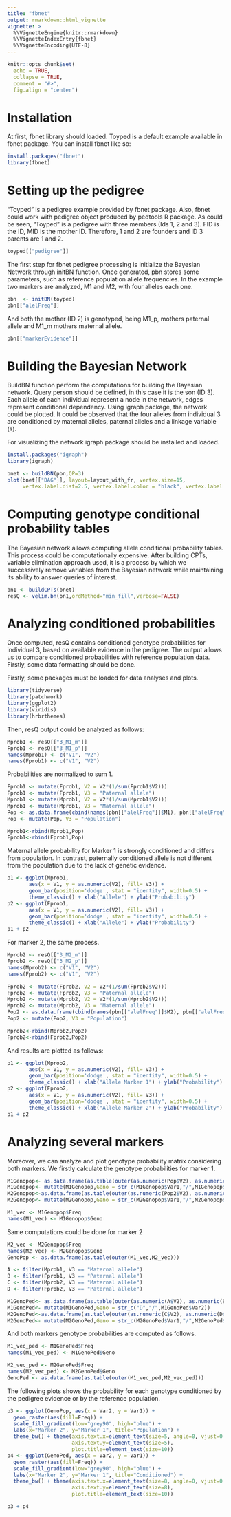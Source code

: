 ```yaml
---
title: "fbnet"
output: rmarkdown::html_vignette
vignette: >
  %\VignetteEngine{knitr::rmarkdown}
  %\VignetteIndexEntry{fbnet}
  %\VignetteEncoding{UTF-8}
---
```


```r
knitr::opts_chunk$set(
  echo = TRUE,
  collapse = TRUE,
  comment = "#>",
  fig.align = "center")
```

# Installation

<!-- badges: start -->
<!-- badges: end -->
At first, fbnet library should loaded. Toyped is a default example available in fbnet package. You can install fbnet like so:

``` r
install.packages("fbnet") 
library(fbnet)
```

# Setting up the pedigree
"Toyped" is a pedigree example provided by fbnet package. Also, fbnet could work with pedigree object produced by pedtools R package. As could be seen, "Toyped" is a pedigree with three members (Ids 1, 2 and 3). FID is the ID, MID is the mother ID. Therefore, 1 and 2 are founders and ID 3 parents are 1 and 2.   
```r
toyped[["pedigree"]]
```

The first step for fbnet pedigree processing is initialize the Bayesian Network through initBN function. Once generated, pbn stores some parameters, such as reference population allele frequencies. In the example two markers are analyzed, M1 and M2, with four alleles each one. 

```r
pbn  <- initBN(toyped)
pbn[["alelFreq"]]
```

And both the mother (ID 2) is genotyped, being M1_p, mothers paternal allele and M1_m mothers maternal allele.

```r
pbn[["markerEvidence"]]
```

# Building the Bayesian Network

BuildBN function perform the computations for building the Bayesian network. Query person should be defined, in this case it is the son (ID 3). Each allele of each individual represent a node in the network, edges represent conditional dependency. Using igraph package, the network could be plotted. It could be observed that the four alleles from individual 3 are conditioned by maternal alleles, paternal alleles and a linkage variable (s).

For visualizing the network igraph package should be installed and loaded.
```r
install.packages("igraph")
library(igraph)
```

```r
bnet <- buildBN(pbn,QP=3)
plot(bnet[["DAG"]], layout=layout_with_fr, vertex.size=15,
     vertex.label.dist=2.5, vertex.label.color = "black", vertex.label.size = 24, vertex.color="black", edge.arrow.size=0.5)
```


# Computing genotype conditional probability tables

The Bayesian network allows computing allele conditional probability tables. This process could be computationally expensive. After building CPTs, variable elimination approach used, it is a process by which we successively remove variables from the Bayesian network while maintaining its ability to answer queries of interest.

```r
bn1 <- buildCPTs(bnet)
resQ <- velim.bn(bn1,ordMethod="min_fill",verbose=FALSE)
```


# Analyzing conditioned probabilities

Once computed, resQ contains conditioned genotype probabilities for individual 3, based on available evidence in the pedigree. The output allows us to compare conditioned probabilities with reference population data. Firstly, some data formatting should be done.

Firstly, some packages must be loaded for data analyses and plots.
```r
library(tidyverse)
library(patchwork)
library(ggplot2)
library(viridis)
library(hrbrthemes)
```

Then, resQ output could be analyzed as follows:
```r
Mprob1 <- resQ[["3_M1_m"]]
Fprob1 <- resQ[["3_M1_p"]]
names(Mprob1) <- c("V1", "V2")
names(Fprob1) <- c("V1", "V2")
```

Probabilities are normalized to sum 1.

```r
Fprob1 <- mutate(Fprob1, V2 = V2*(1/sum(Fprob1$V2)))
Fprob1 <- mutate(Fprob1, V3 = "Paternal allele")
Mprob1 <- mutate(Mprob1, V2 = V2*(1/sum(Mprob1$V2)))
Mprob1 <- mutate(Mprob1, V3 = "Maternal allele")
Pop <- as.data.frame(cbind(names(pbn[["alelFreq"]]$M1), pbn[["alelFreq"]]$M1))
Pop <- mutate(Pop, V3 = "Population")

Mprob1<-rbind(Mprob1,Pop)
Fprob1<-rbind(Fprob1,Pop)
```

Maternal allele probability for Marker 1 is strongly conditioned and differs from population. In contrast, paternally conditioned allele is not different from the population due to the lack of genetic evidence.

```r
p1 <- ggplot(Mprob1, 
       aes(x = V1, y = as.numeric(V2), fill= V3)) +
       geom_bar(position='dodge', stat = "identity", width=0.5) + 
       theme_classic() + xlab("Allele") + ylab("Probability")
p2 <- ggplot(Fprob1, 
       aes(x = V1, y = as.numeric(V2), fill= V3)) +
       geom_bar(position='dodge', stat = "identity", width=0.5) + 
       theme_classic() + xlab("Allele") + ylab("Probability")
p1 + p2
```


For marker 2, the same process.

```r
Mprob2 <- resQ[["3_M2_m"]]
Fprob2 <- resQ[["3_M2_p"]]
names(Mprob2) <- c("V1", "V2")
names(Fprob2) <- c("V1", "V2")

Fprob2 <- mutate(Fprob2, V2 = V2*(1/sum(Fprob2$V2)))
Fprob2 <- mutate(Fprob2, V3 = "Paternal allele")
Mprob2 <- mutate(Mprob2, V2 = V2*(1/sum(Mprob2$V2)))
Mprob2 <- mutate(Mprob2, V3 = "Maternal allele")
Pop2 <- as.data.frame(cbind(names(pbn[["alelFreq"]]$M2), pbn[["alelFreq"]]$M2))
Pop2 <- mutate(Pop2, V3 = "Population")

Mprob2<-rbind(Mprob2,Pop2)
Fprob2<-rbind(Fprob2,Pop2)

```

And results are plotted as follows:

```r
p1 <- ggplot(Mprob2, 
       aes(x = V1, y = as.numeric(V2), fill= V3)) +
       geom_bar(position='dodge', stat = "identity", width=0.5) + 
       theme_classic() + xlab("Allele Marker 1") + ylab("Probability")
p2 <- ggplot(Fprob2, 
       aes(x = V1, y = as.numeric(V2), fill= V3)) +
       geom_bar(position='dodge', stat = "identity", width=0.5) + 
       theme_classic() + xlab("Allele Marker 2") + ylab("Probability")
p1 + p2

```

# Analyzing several markers

Moreover, we can analyze and plot genotype probability matrix considering both markers. We firstly calculate the genotype probabilities for marker 1.

```r
M1Genopop<- as.data.frame(as.table(outer(as.numeric(Pop$V2), as.numeric(Pop$V2))))
M1Genopop<- mutate(M1Genopop,Geno = str_c(M1Genopop$Var1,"/",M1Genopop$Var2))
M2Genopop<-as.data.frame(as.table(outer(as.numeric(Pop2$V2), as.numeric(Pop2$V2)))) 
M2Genopop<- mutate(M2Genopop,Geno = str_c(M2Genopop$Var1,"/",M2Genopop$Var2))

M1_vec <- M1Genopop$Freq
names(M1_vec) <- M1Genopop$Geno
```


Same computations could be done for marker 2

```r
M2_vec <- M2Genopop$Freq
names(M2_vec) <- M2Genopop$Geno
GenoPop <- as.data.frame(as.table(outer(M1_vec,M2_vec)))

A <- filter(Mprob1, V3 == "Maternal allele")
B <- filter(Fprob1, V3 == "Paternal allele")
C <- filter(Mprob2, V3 == "Maternal allele")
D <- filter(Fprob2, V3 == "Paternal allele")

M1GenoPed<- as.data.frame(as.table(outer(as.numeric(A$V2), as.numeric(B$V2))))
M1GenoPed<- mutate(M1GenoPed,Geno = str_c("D","/",M1GenoPed$Var2))
M2GenoPed<-as.data.frame(as.table(outer(as.numeric(C$V2), as.numeric(D$V2)))) 
M2GenoPed<- mutate(M2GenoPed,Geno = str_c(M2GenoPed$Var1,"/",M2GenoPed$Var2))
```

And both markers genotype probabilities are computed as follows.

```r
M1_vec_ped <- M1GenoPed$Freq
names(M1_vec_ped) <- M1GenoPed$Geno

M2_vec_ped <- M2GenoPed$Freq
names(M2_vec_ped) <- M2GenoPed$Geno
GenoPed <- as.data.frame(as.table(outer(M1_vec_ped,M2_vec_ped)))
```

The following plots shows the probability for each genotype conditioned by the pedigree evidence or by the reference population.

```r
p3 <- ggplot(GenoPop, aes(x = Var2, y = Var1)) + 
  geom_raster(aes(fill=Freq)) + 
  scale_fill_gradient(low="grey90", high="blue") +
  labs(x="Marker 2", y="Marker 1", title="Population") +
  theme_bw() + theme(axis.text.x=element_text(size=5, angle=0, vjust=0.3),
                     axis.text.y=element_text(size=5),
                     plot.title=element_text(size=10))
p4 <- ggplot(GenoPed, aes(x = Var2, y = Var1)) + 
  geom_raster(aes(fill=Freq)) + 
  scale_fill_gradient(low="grey90", high="blue") +
  labs(x="Marker 2", y="Marker 1", title="Conditioned") +
  theme_bw() + theme(axis.text.x=element_text(size=8, angle=0, vjust=0.3),
                     axis.text.y=element_text(size=8),
                     plot.title=element_text(size=10))

p3 + p4
```


